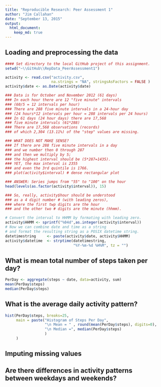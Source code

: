 ```yaml
---
title: "Reproducible Research: Peer Assessment 1"
author: "Jim Callahan"
date: "September 13, 2015"
output: 
  html_document:
    keep_md: true
---
```


## Loading and preprocessing the data
```r
#### Set directory to the local GitHub project of this assignment.
setwd("~\\GitHub\\RepData_PeerAssessment1")

activity <- read.csv("activity.csv", 
                     na.strings = "NA", stringsAsFactors = FALSE )
activity$date <- as.Date(activity$date)

### Data is for October and November 2012 (61 days)
### In each hour there are 12 "five minute" intervals 
### (60/5 = 12 intervals per hour)
### There are 288 five minute intervals in a 24-hour day 
### (24 hours*12 intervals per hour = 288 intervals per 24 hours)
### In 61 days (24 hour days) there are 17,568 
### five minute intervals (61*288)
### There are 17,568 observations (records) 
### of which 2,304 (13.11%) of the "step" values are missing.

### WHAT DOES NOT MAKE SENSE?
### If there are 288 five minute intervals in a day
### and we number then 0 through 287
### and then we multiply by 5; 
### the highest interval should be (5*287=1435).
### YET, the max interval is 2355 
### and even the 3rd quintile is 1766.
### plot(activity$interval) # dense rectangular plot

### ANSWER: Series jumps from "55" to "100" on the hour
head(levels(as.factor(activity$interval)), 15)

### So, really, activity$hour should be understood 
### as a 4 digit number # (with leading zeros), 
### where the first twp digits are the hour 
### and the other two # digits are the minute (hhmm).

# Convert the interval to HHMM by formating with leading zero.
activity$HHMM <- sprintf("%04d",as.integer(activity$interval))
# Now we can combine date and time as a string
# and format the resulting string as a POSIX datetime string.
datetimestring     <- paste(activity$date, activity$HHMM)
activity$datetime  <- strptime(datetimestring, 
                               "%Y-%m-%d %H%M", tz = "")
```



## What is mean total number of steps taken per day?
```r
PerDay <- aggregate(steps ~ date, data=activity, sum)  
mean(PerDay$steps)
median(PerDay$steps) 
```


## What is the average daily activity pattern?
```r
hist(PerDay$steps, breaks=25, 
     main = paste("Histogram of Steps Per Day", 
                  "\n Mean = " , round(mean(PerDay$steps), digits=0),
                  "\n Median =", median(PerDay$steps) 
                  ) 
     )
```

## Imputing missing values



## Are there differences in activity patterns between weekdays and weekends?
